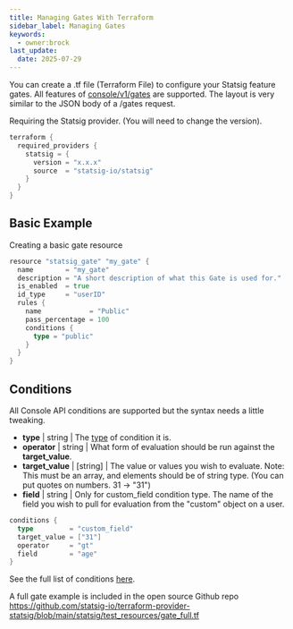 ```yaml
---
title: Managing Gates With Terraform
sidebar_label: Managing Gates
keywords:
  - owner:brock
last_update:
  date: 2025-07-29
---
```


You can create a .tf file (Terraform File) to configure your Statsig feature gates. All features of [console/v1/gates](/console-api/gates) are supported. The layout is very similar to the JSON body of a /gates request.

Requiring the Statsig provider. (You will need to change the version).

```go
terraform {
  required_providers {
    statsig = {
      version = "x.x.x"
      source  = "statsig-io/statsig"
    }
  }
}
```

## Basic Example

Creating a basic gate resource

```go
resource "statsig_gate" "my_gate" {
  name        = "my_gate"
  description = "A short description of what this Gate is used for."
  is_enabled  = true
  id_type     = "userID"
  rules {
    name            = "Public"
    pass_percentage = 100
    conditions {
      type = "public"
    }
  }
}
```

## Conditions

All Console API conditions are supported but the syntax needs a little tweaking.

- **type** | string | The [type](/console-api/rules#all-conditions) of condition it is.
- **operator** | string | What form of evaluation should be run against the **target_value**.
- **target_value** | [string] | The value or values you wish to evaluate. Note: This must be an array, and elements should be of string type. (You can put quotes on numbers. 31 -> "31")
- **field** | string | Only for custom_field condition type. The name of the field you wish to pull for evaluation from the "custom" object on a user.

```go
conditions {
  type         = "custom_field"
  target_value = ["31"]
  operator     = "gt"
  field        = "age"
}
```

See the full list of conditions [here](/console-api/rules#all-conditions).

A full gate example is included in the open source Github repo https://github.com/statsig-io/terraform-provider-statsig/blob/main/statsig/test_resources/gate_full.tf
